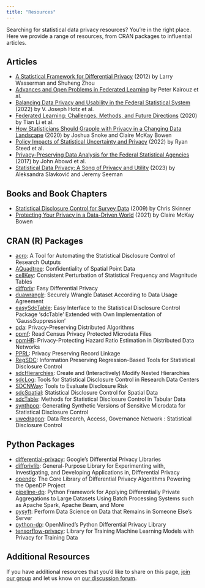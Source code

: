 ```yaml
---
title: "Resources"
---
```


Searching for statistical data privacy resources? You’re in the right place. Here we provide a range of resources, from CRAN packages to influential articles.

## Articles

- [A Statistical Framework for Differential Privacy](https://doi.org/10.1198/jasa.2009.tm08651) (2012) by Larry Wasserman and Shuheng Zhou
- [Advances and Open Problems in Federated Learning](https://www.nowpublishers.com/article/Details/MAL-083) by Peter Kairouz et al.
- [Balancing Data Privacy and Usability in the Federal Statistical System](https://www.pnas.org/doi/full/10.1073/pnas.2104906119) (2022) by V. Joseph Hotz et al.
- [Federated Learning: Challenges, Methods, and Future Directions](https://ieeexplore.ieee.org/document/9084352) (2020) by Tian Li et al.
- [How Statisticians Should Grapple with Privacy in a Changing Data Landscape](https://chance.amstat.org/2020/11/changing-data-landscape/) (2020) by Joshua Snoke and Claire McKay Bowen
- [Policy Impacts of Statistical Uncertainty and Privacy](https://www.science.org/doi/10.1126/science.abq4481) (2022) by Ryan Steed et al.
- [Privacy-Preserving Data Analysis for the Federal Statistical Agencies](https://cra.org/ccc/wp-content/uploads/sites/2/2015/01/CCCPrivacyTaskForcePaperRevised-FINAL.pdf) (2017) by John Abowd et al.
- [Statistical Data Privacy: A Song of Privacy and Utility](https://www.annualreviews.org/doi/abs/10.1146/annurev-statistics-033121-112921) (2023) by Aleksandra Slavković and Jeremy Seeman

## Books and Book Chapters

- [Statistical Disclosure Control for Survey Data](https://www.sciencedirect.com/science/article/abs/pii/S0169716108000151) (2009) by Chris Skinner
- [Protecting Your Privacy in a Data-Driven World](https://www.amazon.com/Protecting-Privacy-Data-Driven-Statistical-Reasoning-ebook/dp/B09JM4LTJ7/) (2021) by Claire McKay Bowen

## CRAN (R) Packages

- [acro](https://cran.r-project.org/web/packages/acro/index.html): A Tool for Automating the Statistical Disclosure Control of Research Outputs
- [AQuadtree](https://cran.r-project.org/web/packages/AQuadtree/index.html): Confidentiality of Spatial Point Data
- [cellKey](https://cran.r-project.org/web/packages/cellKey/): Consistent Perturbation of Statistical Frequency and Magnitude Tables
- [diffpriv](https://cran.r-project.org/web/packages/diffpriv/index.html): Easy Differential Privacy
- [duawranglr](https://cran.r-project.org/web/packages/duawranglr/index.html): Securely Wrangle Dataset According to Data Usage Agreement
- [easySdcTable](https://cran.r-project.org/web/packages/easySdcTable/index.html): Easy Interface to the Statistical Disclosure Control Package 'sdcTable' Extended with Own Implementation of 'GaussSuppression'
- [pda](https://cran.r-project.org/web/packages/pda/index.html): Privacy-Preserving Distributed Algorithms
- [ppmf](https://cran.r-project.org/web/packages/ppmf/index.html): Read Census Privacy Protected Microdata Files
- [ppmHR](https://cran.r-project.org/web/packages/ppmHR/index.html): Privacy-Protecting Hazard Ratio Estimation in Distributed Data Networks
- [PPRL](https://cran.r-project.org/web/packages/PPRL/index.html): Privacy Preserving Record Linkage
- [RegSDC](https://cran.r-project.org/web/packages/RegSDC/index.html): Information Preserving Regression-Based Tools for Statistical Disclosure Control
- [sdcHierarchies](https://cran.r-project.org/web/packages/sdcHierarchies/index.html): Create and (Interactively) Modify Nested Hierarchies
- [sdcLog](https://cran.r-project.org/web/packages/sdcLog/index.html): Tools for Statistical Disclosure Control in Research Data Centers
- [SDCNWay](https://cran.r-project.org/web/packages/SDCNway/index.html): Tools to Evaluate Disclosure Risk
- [sdcSpatial](https://cran.r-project.org/web/packages/sdcSpatial/index.html): Statistical Disclosure Control for Spatial Data
- [sdcTable](https://cran.r-project.org/web/packages/sdcTable/index.html): Methods for Statistical Disclosure Control in Tabular Data
- [synthpop](https://cran.r-project.org/web/packages/synthpop/index.html): Generating Synthetic Versions of Sensitive Microdata for Statistical Disclosure Control
- [uwedragon](https://cran.r-project.org/web/packages/uwedragon/index.html): Data Research, Access, Governance Network : Statistical Disclosure Control

## Python Packages

- [differential-privacy](https://github.com/google/differential-privacy): Google's Differential Privacy Libraries
- [diffprivlib](https://github.com/IBM/differential-privacy-library): General-Purpose Library for Experimenting with, Investigating, and Developing Applications in, Differential Privacy
- [opendp](https://github.com/opendp/opendp): The Core Library of Differential Privacy Algorithms Powering the OpenDP Project
- [pipeline-dp](https://github.com/OpenMined/PipelineDP): Python Framework for Applying Differentially Private Aggregations to Large Datasets Using Batch Processing Systems such as Apache Spark, Apache Beam, and More 
- [pysyft](https://github.com/OpenMined/PySyft): Perform Data Science on Data that Remains in Someone Else's Server
- [python-dp](https://github.com/OpenMined/PyDP): OpenMined's Python Differential Privacy Library
- [tensorflow-privacy](https://github.com/tensorflow/privacy): Library for Training Machine Learning Models with Privacy for Training Data 

## Additional Resources

If you have additional resources that you'd like to share on this page, [join our group](https://PrivacyConfidentialityIG.github.io/join.html) and let us know on [our discussion forum](https://github.com/orgs/PrivacyConfidentialityIG/discussions).
